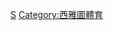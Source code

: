 {{Catnav|頁面分類|...|棒球|棒球隊|美國職棒大聯盟球隊}}
{{Catnav|頁面分類|...|美國棒球|美國職棒大聯盟|美國職棒大聯盟球隊}}
{{catmore}}
{{Commonscat|Seattle Mariners}}

[[Category:美國職棒大聯盟球隊|S]]
[[Category:西雅圖體育|Category:西雅圖體育]]
